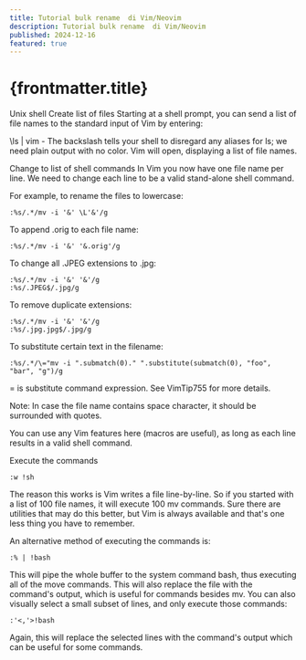 ```yaml
---
title: Tutorial bulk rename  di Vim/Neovim
description: Tutorial bulk rename  di Vim/Neovim
published: 2024-12-16
featured: true
---
```


# {frontmatter.title}

Unix shell
Create list of files
Starting at a shell prompt, you can send a list of file names to the standard input of Vim by entering:

\ls | vim -
The backslash tells your shell to disregard any aliases for ls; we need plain output with no color. Vim will open, displaying a list of file names.

Change to list of shell commands
In Vim you now have one file name per line. We need to change each line to be a valid stand-alone shell command.

For example, to rename the files to lowercase:


```vim
:%s/.*/mv -i '&' \L'&'/g
```
To append .orig to each file name:

```vim
:%s/.*/mv -i '&' '&.orig'/g
```
To change all .JPEG extensions to .jpg:

```vim
:%s/.*/mv -i '&' '&'/g
:%s/.JPEG$/.jpg/g
```
To remove duplicate extensions:

```vim
:%s/.*/mv -i '&' '&'/g
:%s/.jpg.jpg$/.jpg/g
```
To substitute certain text in the filename:

```vim
:%s/.*/\="mv -i ".submatch(0)." ".substitute(submatch(0), "foo", "bar", "g")/g
```
\= is substitute command expression. See VimTip755 for more details.

Note: In case the file name contains space character, it should be surrounded with quotes.

You can use any Vim features here (macros are useful), as long as each line results in a valid shell command.

Execute the commands
```vim
:w !sh
```
The reason this works is Vim writes a file line-by-line. So if you started with a list of 100 file names, it will execute 100 mv commands. Sure there are utilities that may do this better, but Vim is always available and that's one less thing you have to remember.

An alternative method of executing the commands is:

```vim
:% | !bash
```
This will pipe the whole buffer to the system command bash, thus executing all of the move commands. This will also replace the file with the command's output, which is useful for commands besides mv. You can also visually select a small subset of lines, and only execute those commands:

```vim
:'<,'>!bash
```
Again, this will replace the selected lines with the command's output which can be useful for some commands.
